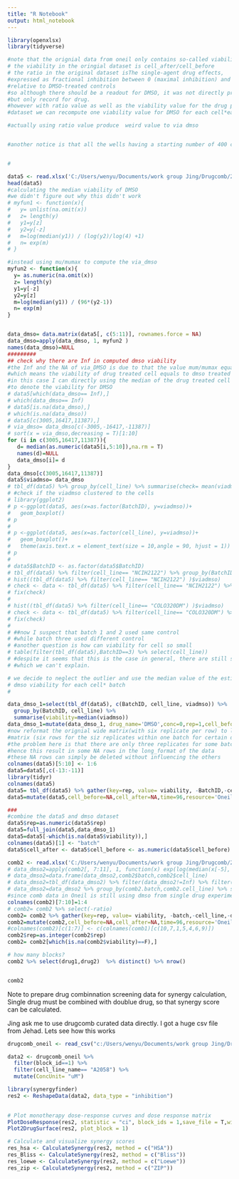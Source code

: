 ```yaml
---
title: "R Notebook"
output: html_notebook
---
```


```r
library(openxlsx)
library(tidyverse)
```


```r
#note that the orignial data from oneil only contains so-called viability and ratio
# the viability in the oringial dataset is cell_after/cell_before
# the ratio in the original dataset isThe single-agent drug effects,
#expressed as fractional inhibition between 0 (maximal inhibition) and 1 (no inhibition) 
#relative to DMSO-treated controls
#so although there should be a readout for DMSO, it was not directly provided in the orginaldata
#but only record for drug.
#however with ratio value as well as the viability value for the drug provided in original 
#dataset we can recompute one viability value for DMSO for each cell*each batch

#actually using ratio value produce  weird value to via dmso


#another notice is that all the wells having a starting number of 400 cells


#

data5 <- read.xlsx('C:/Users/wenyu/Documents/work group Jing/Drugcomb/2016_ONeil/single.xlsx',1,na.strings = "NULL")
head(data5)
#calculating the median viability of DMSO
#we didn't figure out why this didn't work
# myfun1 <- function(x){
#   y= unlist(na.omit(x))
#   z= length(y)
#   y1=y[z]
#   y2=y[-z]
#   m=log(median(y1)) / (log(y2)/log(4) +1)
#   n= exp(m)
# }

#instead using mu/mumax to compute the via_dmso
myfun2 <- function(x){
  y= as.numeric(na.omit(x))
  z= length(y)
  y1=y[-z]
  y2=y[z]
  m=log(median(y1)) / (96*(y2-1))
  n= exp(m)
}


data_dmso= data.matrix(data5[, c(5:11)], rownames.force = NA)
data_dmso=apply(data_dmso, 1, myfun2 )
names(data_dmso)=NULL
#########
## check why there are Inf in computed dmso viability
#the Inf and the NA of via_DMSO is due to that the value mum/mumax equals 1
#which means the viability of drug treated cell equals to dmso treated cell
#in this case I can directly using the median of the drug treated cell viability
#to denote the viability for DMSO
# data5[which(data_dmso== Inf),]
# which(data_dmso== Inf)
# data5[is.na(data_dmso),]
# which(is.na(data_dmso))
# data5[c(3005,16417,11387),]
# via_dmso= data_dmso[c(-3005,-16417,-11387)]
# sort(x = via_dmso,decreasing = T)[1:10]
for (i in c(3005,16417,11387)){
   d= median(as.numeric(data5[i,5:10]),na.rm = T)
   names(d)=NULL
   data_dmso[i]= d
}
data_dmso[c(3005,16417,11387)]
data5$viadmso= data_dmso
# tbl_df(data5) %>% group_by(cell_line) %>% summarise(check= mean(viadmso))
# #check if the viadmso clustered to the cells
# library(ggplot2)
# p <-ggplot(data5, aes(x=as.factor(BatchID), y=viadmso))+
#   geom_boxplot()
# p
# 
# p <-ggplot(data5, aes(x=as.factor(cell_line), y=viadmso))+
#   geom_boxplot()+
#   theme(axis.text.x = element_text(size = 10,angle = 90, hjust = 1))
# p
# 
# data5$BatchID <- as.factor(data5$BatchID)
# tbl_df(data5) %>% filter(cell_line== "NCIH2122") %>% group_by(BatchID) %>% summarize(ave=mean(viadmso)) 
# hist((tbl_df(data5) %>% filter(cell_line== "NCIH2122") )$viadmso)
# check <- data <- tbl_df(data5) %>% filter(cell_line== "NCIH2122") %>% filter(viadmso> 1.022)
# fix(check)
# 
# hist((tbl_df(data5) %>% filter(cell_line== "COLO320DM") )$viadmso)
# check <- data <- tbl_df(data5) %>% filter(cell_line== "COLO320DM") %>% filter(viadmso>1.025)
# fix(check)
# 
# ##now I suspect that batch 1 and 2 used same control
# #while batch three used different control
# #another question is how can viability for cell so small
# table(filter(tbl_df(data5),BatchID==3) %>% select(cell_line))
# #despite it seems that this is the case in general, there are still some outlier
# #which we can't explain.

# we decide to neglect the outlier and use the median value of the estimated 
# dmso viability for each cell* batch
# 

data_dmso_1=select(tbl_df(data5), c(BatchID, cell_line, viadmso)) %>% 
  group_by(BatchID, cell_line) %>% 
  summarise(viability=median(viadmso))
data_dmso_1=mutate(data_dmso_1, drug_name='DMSO',conc=0,rep=1,cell_before=NA,cell_after=NA,time=96,resource='Oneil')
#now reformat the orignial wide matrix(with six replicate per row) to long
#matrix (six rows for the siz replicates within one batch for certain drug*cell*concentraion)
#the problem here is that there are only three replicates for some batch rather than six
#hence this result in some NA rows in the long_format of the data
#these NA rows can simply be deleted without influencing the others
colnames(data5)[5:10] <- 1:6
data5=data5[,c(-13:-11)]
library(tidyr)
colnames(data5)
data5= tbl_df(data5) %>% gather(key=rep, value= viability, -BatchID,-cell_line,-drug_name,-conc)
data5=mutate(data5,cell_before=NA,cell_after=NA,time=96,resource='Oneil')

###
#combine the data5 and dmso dataset
data5$rep=as.numeric(data5$rep)
data5=full_join(data5,data_dmso_1)
data5=data5[-which(is.na(data5$viability)),]
colnames(data5)[1] <- "batch"
data5$cell_after <- data5$cell_before <- as.numeric(data5$cell_before)
```


```r

comb2 <- read.xlsx('C:/Users/wenyu/Documents/work group Jing/Drugcomb/2016_ONeil/double.xlsx',1,na.strings = "NULL")
# data_dmso2=apply(comb2[, 7:11], 1, function(x) exp(log(median(x[-5], na.rm=TRUE)) / (x[5] - 1)))
# data_dmso2=data.frame(data_dmso2,comb2$batch,comb2$cell_line) 
# data_dmso2=tbl_df(data_dmso2) %>% filter(data_dmso2!=Inf) %>% filter(!is.na(data_dmso2))
# data_dmso2=data_dmso2 %>% group_by(comb2.batch,comb2.cell_line) %>% summarise(viability=median(data_dmso2))
#since comb data in Oneil is still using dmso from single drug experiments, we don't not add it here again
colnames(comb2)[7:10]=1:4
# comb2= comb2 %>% select(-ratio)
comb2= comb2 %>% gather(key=rep, value= viability, -batch,-cell_line,-drug1,-conc1,-conc2,-drug2)
comb2=mutate(comb2,cell_before=NA,cell_after=NA,time=96,resource='Oneil')
#colnames(comb2)[c(1:7)] <- c(colnames(comb1)[c(10,7,1,5,4,6,9)])
comb2$rep=as.integer(comb2$rep)
comb2= comb2[which(is.na(comb2$viability)==F),]

# how many blocks?
comb2 %>% select(drug1,drug2)  %>% distinct() %>% nrow()


comb2
```
Note to prepare drug combinnation screening data for synergy calculation, Single drug must be combined with doublue drug, so that synergy score can be calculated.

Jing ask me to use drugcomb curated data directly. I got a huge csv file from Jehad. Lets see how this works
```r
drugcomb_oneil <- read_csv("c:/Users/wenyu/Documents/work group Jing/Drugcomb/drugcomb.csv") 

data2 <- drugcomb_oneil %>% 
  filter(block_id==1) %>% 
  filter(cell_line_name== "A2058") %>% 
  mutate(ConcUnit= "uM")

library(synergyfinder)
res2 <- ReshapeData(data2, data_type = "inhibition")
  

# Plot monotherapy dose-response curves and dose response matrix
PlotDoseResponse(res2, statistic = "ci", block_ids = 1,save_file = T,width = 30,height = 15)
Plot2DrugSurface(res2, plot_block = 1)

# Calculate and visualize synergy scores
res_hsa <- CalculateSynergy(res2, method = c("HSA"))
res_Bliss <- CalculateSynergy(res2, method = c("Bliss"))
res_loewe <- CalculateSynergy(res2, method = c("Loewe"))
res_zip <- CalculateSynergy(res2, method = c("ZIP"))
```


